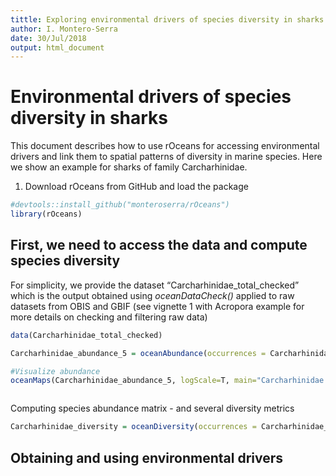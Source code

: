 ```yaml
---
tittle: Exploring environmental drivers of species diversity in sharks
author: I. Montero-Serra
date: 30/Jul/2018
output: html_document
---
```


# Environmental drivers of species diversity in sharks

This document describes how to use rOceans for accessing environmental drivers and link them to spatial patterns of diversity in marine species. Here we show an example for sharks of family Carcharhinidae.  

(1) Download rOceans from GitHub and load the package

```r
#devtools::install_github("monteroserra/rOceans")
library(rOceans)

```

## First, we need to access the data and compute species diversity

For simplicity, we provide the dataset "Carcharhinidae_total_checked" which is the output obtained using *oceanDataCheck()* applied to raw datasets from OBIS and GBIF (see vignette 1 with Acropora example for more details on checking and filtering raw data)

```r
data(Carcharhinidae_total_checked)

Carcharhinidae_abundance_5 = oceanAbundance(occurrences = Carcharhinidae_total_checked, cell_size=5)

#Visualize abundance
oceanMaps(Carcharhinidae_abundance_5, logScale=T, main="Carcharhinidae abundance")



```

Computing species abundance matrix - and several diversity metrics
```r
Carcharhinidae_diversity = oceanDiversity(occurrences = Carcharhinidae_total_checked, print=F)

```

## Obtaining and using environmental drivers


```r



```


